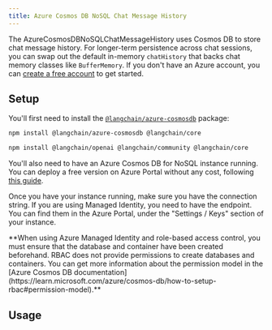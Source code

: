 ```yaml
---
title: Azure Cosmos DB NoSQL Chat Message History
---
```


The AzureCosmosDBNoSQLChatMessageHistory uses Cosmos DB to store chat message history. For longer-term persistence across chat sessions, you can swap out the default in-memory `chatHistory` that backs chat memory classes like `BufferMemory`.
If you don't have an Azure account, you can [create a free account](https://azure.microsoft.com/free/) to get started.

## Setup

You'll first need to install the [`@langchain/azure-cosmosdb`](https://www.npmjs.com/package/@langchain/azure-cosmosdb) package:

```bash npm
npm install @langchain/azure-cosmosdb @langchain/core
```

```bash npm
npm install @langchain/openai @langchain/community @langchain/core
```

You'll also need to have an Azure Cosmos DB for NoSQL instance running. You can deploy a free version on Azure Portal without any cost, following [this guide](https://learn.microsoft.com/azure/cosmos-db/nosql/quickstart-portal).

Once you have your instance running, make sure you have the connection string. If you are using Managed Identity, you need to have the endpoint. You can find them in the Azure Portal, under the "Settings / Keys" section of your instance.

<Info>
**When using Azure Managed Identity and role-based access control, you must ensure that the database and container have been created beforehand. RBAC does not provide permissions to create databases and containers. You can get more information about the permission model in the [Azure Cosmos DB documentation](https://learn.microsoft.com/azure/cosmos-db/how-to-setup-rbac#permission-model).**


</Info>

## Usage


<AzureCosmosdbNosql />
